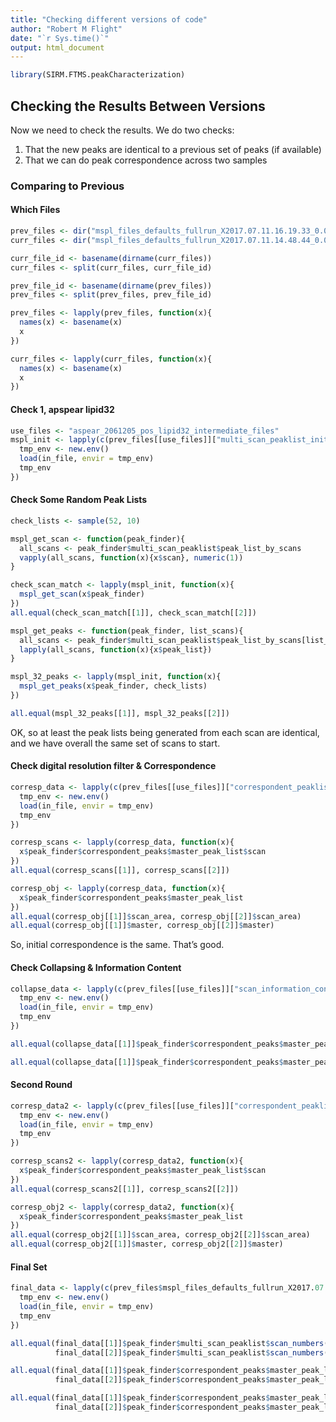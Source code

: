 ```yaml
---
title: "Checking different versions of code"
author: "Robert M Flight"
date: "`r Sys.time()`"
output: html_document
---
```


```r
library(SIRM.FTMS.peakCharacterization)
```


## Checking the Results Between Versions

Now we need to check the results. We do two checks:

1. That the new peaks are identical to a previous set of peaks (if available)
2. That we can do peak correspondence across two samples

### Comparing to Previous

#### Which Files

```r
prev_files <- dir("mspl_files_defaults_fullrun_X2017.07.11.16.19.33_0.0.183", full.names = TRUE, recursive = TRUE)
curr_files <- dir("mspl_files_defaults_fullrun_X2017.07.11.14.48.44_0.0.270", full.names = TRUE, recursive = TRUE)

curr_file_id <- basename(dirname(curr_files))
curr_files <- split(curr_files, curr_file_id)

prev_file_id <- basename(dirname(prev_files))
prev_files <- split(prev_files, prev_file_id)

prev_files <- lapply(prev_files, function(x){
  names(x) <- basename(x)
  x
})

curr_files <- lapply(curr_files, function(x){
  names(x) <- basename(x)
  x
})
```

#### Check 1, apspear lipid32

```r
use_files <- "aspear_2061205_pos_lipid32_intermediate_files"
mspl_init <- lapply(c(prev_files[[use_files]]["multi_scan_peaklist_init.rds"], curr_files[[use_files]]["multi_scan_peaklist_init.rds"]), function(in_file){
  tmp_env <- new.env()
  load(in_file, envir = tmp_env)
  tmp_env
})
```

#### Check Some Random Peak Lists

```r
check_lists <- sample(52, 10)

mspl_get_scan <- function(peak_finder){
  all_scans <- peak_finder$multi_scan_peaklist$peak_list_by_scans
  vapply(all_scans, function(x){x$scan}, numeric(1))
}

check_scan_match <- lapply(mspl_init, function(x){
  mspl_get_scan(x$peak_finder)
})
all.equal(check_scan_match[[1]], check_scan_match[[2]])

mspl_get_peaks <- function(peak_finder, list_scans){
  all_scans <- peak_finder$multi_scan_peaklist$peak_list_by_scans[list_scans]
  lapply(all_scans, function(x){x$peak_list})
}

mspl_32_peaks <- lapply(mspl_init, function(x){
  mspl_get_peaks(x$peak_finder, check_lists)
})

all.equal(mspl_32_peaks[[1]], mspl_32_peaks[[2]])
```

OK, so at least the peak lists being generated from each scan are identical, and we have overall the same set of scans to start.

#### Check digital resolution filter & Correspondence

```r
corresp_data <- lapply(c(prev_files[[use_files]]["correspondent_peaklist.rds"], curr_files[[use_files]]["correspondent_peaklist.rds"]), function(in_file){
  tmp_env <- new.env()
  load(in_file, envir = tmp_env)
  tmp_env
})
```

```r
corresp_scans <- lapply(corresp_data, function(x){
  x$peak_finder$correspondent_peaks$master_peak_list$scan
})
all.equal(corresp_scans[[1]], corresp_scans[[2]])

corresp_obj <- lapply(corresp_data, function(x){
  x$peak_finder$correspondent_peaks$master_peak_list
})
all.equal(corresp_obj[[1]]$scan_area, corresp_obj[[2]]$scan_area)
all.equal(corresp_obj[[1]]$master, corresp_obj[[2]]$master)
```

So, initial correspondence is the same. That's good.

#### Check Collapsing & Information Content

```r
collapse_data <- lapply(c(prev_files[[use_files]]["scan_information_content.rds"], curr_files[[use_files]]["scan_information_content.rds"]), function(in_file){
  tmp_env <- new.env()
  load(in_file, envir = tmp_env)
  tmp_env
})

all.equal(collapse_data[[1]]$peak_finder$correspondent_peaks$master_peak_list$master, collapse_data[[2]]$peak_finder$correspondent_peaks$master_peak_list$master)

all.equal(collapse_data[[1]]$peak_finder$correspondent_peaks$master_peak_list$scan_information_content, collapse_data[[2]]$peak_finder$correspondent_peaks$master_peak_list$scan_information_content)
```

#### Second Round

```r
corresp_data2 <- lapply(c(prev_files[[use_files]]["correspondent_peaklist2.rds"], curr_files[[use_files]]["correspondent_peaklist2.rds"]), function(in_file){
  tmp_env <- new.env()
  load(in_file, envir = tmp_env)
  tmp_env
})
```

```r
corresp_scans2 <- lapply(corresp_data2, function(x){
  x$peak_finder$correspondent_peaks$master_peak_list$scan
})
all.equal(corresp_scans2[[1]], corresp_scans2[[2]])

corresp_obj2 <- lapply(corresp_data2, function(x){
  x$peak_finder$correspondent_peaks$master_peak_list
})
all.equal(corresp_obj2[[1]]$scan_area, corresp_obj2[[2]]$scan_area)
all.equal(corresp_obj2[[1]]$master, corresp_obj2[[2]]$master)
```

#### Final Set

```r
final_data <- lapply(c(prev_files$mspl_files_defaults_fullrun_X2017.07.07.14.18.45_0.0.183[1], curr_files$mspl_files_defaults_fullrun_X2017.07.10.13.08.55_0.0.268[1]), function(in_file){
  tmp_env <- new.env()
  load(in_file, envir = tmp_env)
  tmp_env
})
```

```r
all.equal(final_data[[1]]$peak_finder$multi_scan_peaklist$scan_numbers(),
          final_data[[2]]$peak_finder$multi_scan_peaklist$scan_numbers())

all.equal(final_data[[1]]$peak_finder$correspondent_peaks$master_peak_list$normalization_factors,
          final_data[[2]]$peak_finder$correspondent_peaks$master_peak_list$normalization_factors)

all.equal(final_data[[1]]$peak_finder$correspondent_peaks$master_peak_list$master,
          final_data[[2]]$peak_finder$correspondent_peaks$master_peak_list$master)
```

